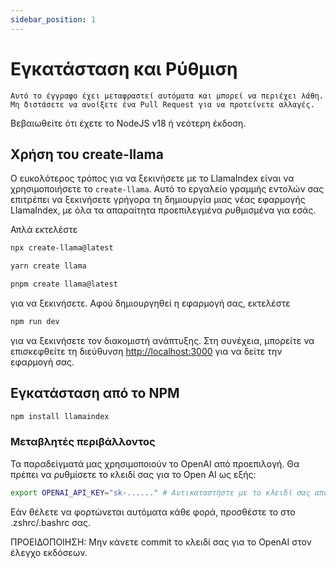 ```yaml
---
sidebar_position: 1
---
```



# Εγκατάσταση και Ρύθμιση

```Αυτό το έγγραφο έχει μεταφραστεί αυτόματα και μπορεί να περιέχει λάθη. Μη διστάσετε να ανοίξετε ένα Pull Request για να προτείνετε αλλαγές.```


Βεβαιωθείτε ότι έχετε το NodeJS v18 ή νεότερη έκδοση.


## Χρήση του create-llama

Ο ευκολότερος τρόπος για να ξεκινήσετε με το LlamaIndex είναι να χρησιμοποιήσετε το `create-llama`. Αυτό το εργαλείο γραμμής εντολών σας επιτρέπει να ξεκινήσετε γρήγορα τη δημιουργία μιας νέας εφαρμογής LlamaIndex, με όλα τα απαραίτητα προεπιλεγμένα ρυθμισμένα για εσάς.

Απλά εκτελέστε

<Tabs>
<TabItem value="1" label="npm" default>

```bash
npx create-llama@latest
```

</TabItem>
<TabItem value="2" label="Yarn">

```bash
yarn create llama
```

</TabItem>
<TabItem value="3" label="pnpm">

```bash
pnpm create llama@latest
```

</TabItem>
</Tabs>

για να ξεκινήσετε. Αφού δημιουργηθεί η εφαρμογή σας, εκτελέστε

```bash npm2yarn
npm run dev
```

για να ξεκινήσετε τον διακομιστή ανάπτυξης. Στη συνέχεια, μπορείτε να επισκεφθείτε τη διεύθυνση [http://localhost:3000](http://localhost:3000) για να δείτε την εφαρμογή σας.
## Εγκατάσταση από το NPM

```bash npm2yarn
npm install llamaindex
```


### Μεταβλητές περιβάλλοντος

Τα παραδείγματά μας χρησιμοποιούν το OpenAI από προεπιλογή. Θα πρέπει να ρυθμίσετε το κλειδί σας για το Open AI ως εξής:

```bash
export OPENAI_API_KEY="sk-......" # Αντικαταστήστε με το κλειδί σας από τη διεύθυνση https://platform.openai.com/account/api-keys
```

Εάν θέλετε να φορτώνεται αυτόματα κάθε φορά, προσθέστε το στο .zshrc/.bashrc σας.

ΠΡΟΕΙΔΟΠΟΙΗΣΗ: Μην κάνετε commit το κλειδί σας για το OpenAI στον έλεγχο εκδόσεων.
